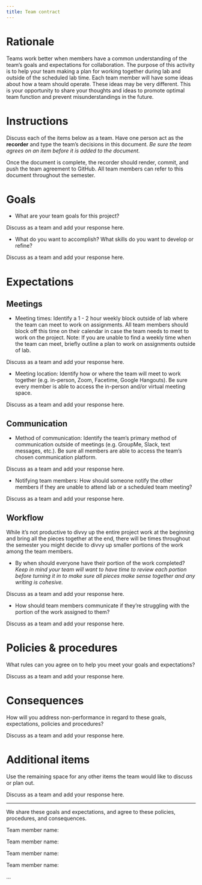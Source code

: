 ```yaml
---
title: Team contract
---
```


# Rationale

Teams work better when members have a common understanding of the team's goals and expectations for collaboration.
The purpose of this activity is to help your team making a plan for working together during lab and outside of the scheduled lab time.
Each team member will have some ideas about how a team should operate.
These ideas may be very different.
This is your opportunity to share your thoughts and ideas to promote optimal team function and prevent misunderstandings in the future.

# Instructions

Discuss each of the items below as a team.
Have one person act as the **recorder** and type the team's decisions in this document.
*Be sure the team agrees on an item before it is added to the document.*

Once the document is complete, the recorder should render, commit, and push the team agreement to GitHub.
All team members can refer to this document throughout the semester.

# Goals

-   What are your team goals for this project?

Discuss as a team and add your response here.

-   What do you want to accomplish? What skills do you want to develop or refine?

Discuss as a team and add your response here.

# Expectations

## Meetings

-   Meeting times: Identify a 1 - 2 hour weekly block outside of lab where the team can meet to work on assignments. All team members should block off this time on their calendar in case the team needs to meet to work on the project. Note: If you are unable to find a weekly time when the team can meet, briefly outline a plan to work on assignments outside of lab.

Discuss as a team and add your response here.

-   Meeting location: Identify how or where the team will meet to work together (e.g. in-person, Zoom, Facetime, Google Hangouts). Be sure every member is able to access the in-person and/or virtual meeting space.

Discuss as a team and add your response here.

## Communication

-   Method of communication: Identify the team's primary method of communication outside of meetings (e.g. GroupMe, Slack, text messages, etc.). Be sure all members are able to access the team's chosen communication platform.

Discuss as a team and add your response here.

-   Notifying team members: How should someone notify the other members if they are unable to attend lab or a scheduled team meeting?

Discuss as a team and add your response here.

## Workflow

While it's not productive to divvy up the entire project work at the beginning and bring all the pieces together at the end, there will be times throughout the semester you might decide to divvy up smaller portions of the work among the team members.

-   By when should everyone have their portion of the work completed? *Keep in mind your team will want to have time to review each portion before turning it in to make sure all pieces make sense together and any writing is cohesive.*

Discuss as a team and add your response here.

-   How should team members communicate if they're struggling with the portion of the work assigned to them?

Discuss as a team and add your response here.

# Policies & procedures

What rules can you agree on to help you meet your goals and expectations?

Discuss as a team and add your response here.

# Consequences

How will you address non-performance in regard to these goals, expectations, policies and procedures?

Discuss as a team and add your response here.

# Additional items

Use the remaining space for any other items the team would like to discuss or plan out.

Discuss as a team and add your response here.

------------------------------------------------------------------------

We share these goals and expectations, and agree to these policies, procedures, and consequences.

Team member name: 

Team member name:

Team member name:

Team member name:

...
